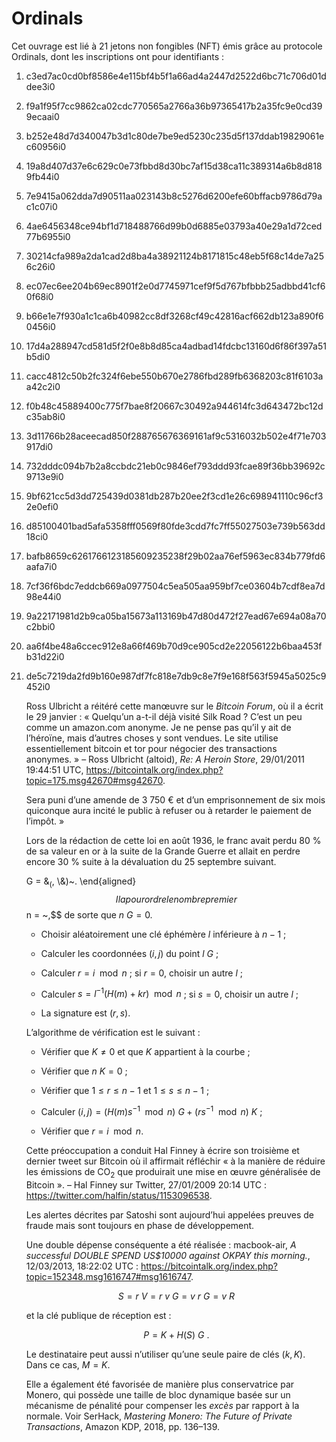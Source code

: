 # Ordinals

Cet ouvrage est lié à 21 jetons non fongibles (NFT) émis grâce au protocole Ordinals, dont les inscriptions ont pour identifiants :

1)  c3ed7ac0cd0bf8586e4e115bf4b5f1a66ad4a2447d2522d6bc71c706d01ddee3i0

2)  f9a1f95f7cc9862ca02cdc770565a2766a36b97365417b2a35fc9e0cd399ecaai0

3)  b252e48d7d340047b3d1c80de7be9ed5230c235d5f137ddab19829061ec60956i0

4)  19a8d407d37e6c629c0e73fbbd8d30bc7af15d38ca11c389314a6b8d8189fb44i0

5)  7e9415a062dda7d90511aa023143b8c5276d6200efe60bffacb9786d79ac1c07i0

6)  4ae6456348ce94bf1d718488766d99b0d6885e03793a40e29a1d72ced77b6955i0

7)  30214cfa989a2da1cad2d8ba4a38921124b8171815c48eb5f68c14de7a256c26i0

8)  ec07ec6ee204b69ec8901f2e0d7745971cef9f5d767bfbbb25adbbd41cf60f68i0

9)  b66e1e7f930a1c1ca6b40982cc8df3268cf49c42816acf662db123a890f60456i0

10) 17d4a288947cd581d5f2f0e8b8d85ca4adbad14fdcbc13160d6f86f397a51b5di0

11) cacc4812c50b2fc324f6ebe550b670e2786fbd289fb6368203c81f6103aa42c2i0

12) f0b48c45889400c775f7bae8f20667c30492a944614fc3d643472bc12dc35ab8i0

13) 3d11766b28aceecad850f288765676369161af9c5316032b502e4f71e703917di0

14) 732dddc094b7b2a8ccbdc21eb0c9846ef793ddd93fcae89f36bb39692c9713e9i0

15) 9bf621cc5d3dd725439d0381db287b20ee2f3cd1e26c698941110c96cf32e0efi0

16) d85100401bad5afa5358fff0569f80fde3cdd7fc7ff55027503e739b563dd18ci0

17) bafb8659c6261766123185609235238f29b02aa76ef5963ec834b779fd6aafa7i0

18) 7cf36f6bdc7eddcb669a0977504c5ea505aa959bf7ce03604b7cdf8ea7d98e44i0

19) 9a22171981d2b9ca05ba15673a113169b47d80d472f27ead67e694a08a70c2bbi0

20) aa6f4be48a6ccec912e8a66f469b70d9ce905cd2e22056122b6baa453fb31d22i0

21) de5c7219da2fd9b160e987df7fc818e7db9c8e7f9e168f563f5945a5025c9452i0































































































































    Ross Ulbricht a réitéré cette manœuvre sur le *Bitcoin Forum*, où il a écrit le 29 janvier : « Quelqu'un a-t-il déjà visité Silk Road ? C'est un peu comme un amazon.com anonyme. Je ne pense pas qu'il y ait de l'héroïne, mais d'autres choses y sont vendues. Le site utilise essentiellement bitcoin et tor pour négocier des transactions anonymes. » -- Ross Ulbricht (altoid), *Re: A Heroin Store*, 29/01/2011 19:44:51 UTC, <https://bitcointalk.org/index.php?topic=175.msg42670#msg42670>.











































































































































































































































    Sera puni d'une amende de 3 750 € et d'un emprisonnement de six mois quiconque aura incité le public à refuser ou à retarder le paiement de l'impôt. »













    Lors de la rédaction de cette loi en août 1936, le franc avait perdu 80 % de sa valeur en or à la suite de la Grande Guerre et allait en perdre encore 30 % suite à la dévaluation du 25 septembre suivant.






































































































































































































































































     G = &~(~\mathtt{0x79be667ef9dcbbac55a06295ce870b07029bfcdb2dce28d959f2815b16f81798}, \\&~\mathtt{0x483ada7726a3c4655da4fbfc0e1108a8fd17b448a68554199c47d08ffb10d4b8}~)~. 
    \end{aligned}$$ Il a pour ordre le nombre premier $$n = \mathtt{0xfffffffffffffffffffffffffffffffebaaedce6af48a03bbfd25e8cd0364141}~,$$ de sorte que $n~G = 0$.





    -   Choisir aléatoirement une clé éphémère $l$ inférieure à $n-1$ ;

    -   Calculer les coordonnées $(i,j)$ du point $l~G$ ;

    -   Calculer $r = i \mod n$ ; si $r = 0$, choisir un autre $l$ ;

    -   Calculer $s = l^{-1} ( H(m) + k r ) \mod n$ ; si $s = 0$, choisir un autre $l$ ;

    -   La signature est $( r, s )$.

    L'algorithme de vérification est le suivant :

    -   Vérifier que $K \ne 0$ et que $K$ appartient à la courbe ;

    -   Vérifier que $n~K = 0$ ;

    -   Vérifier que $1 \leq r \leq n - 1$ et $1 \leq s \leq n - 1$ ;

    -   Calculer $(i, j) = ( H(m) s^{-1} \mod n )~G + ( r s^{-1} \mod n  )~K$ ;

    -   Vérifier que $r = i \mod n$.































































































































































































































    Cette préoccupation a conduit Hal Finney à écrire son troisième et dernier tweet sur Bitcoin où il affirmait réfléchir « à la manière de réduire les émissions de CO~2~ que produirait une mise en œuvre généralisée de Bitcoin ». -- Hal Finney sur Twitter, 27/01/2009 20:14 UTC : <https://twitter.com/halfin/status/1153096538>.





















    Les alertes décrites par Satoshi sont aujourd'hui appelées preuves de fraude mais sont toujours en phase de développement.















    Une double dépense conséquente a été réalisée : macbook-air, *A successful DOUBLE SPEND US\$10000 against OKPAY this morning.*, 12/03/2013, 18:22:02 UTC : <https://bitcointalk.org/index.php?topic=152348.msg1616747#msg1616747>.























































































































    $$S = r~V = r~v~G = v~r~G = v~R$$

    et la clé publique de réception est :

    $$P = K + H(S)~G~.$$

    Le destinataire peut aussi n'utiliser qu'une seule paire de clés $(k, K)$. Dans ce cas, $M = K$.

















































































    Elle a également été favorisée de manière plus conservatrice par Monero, qui possède une taille de bloc dynamique basée sur un mécanisme de pénalité pour compenser les *excès* par rapport à la normale. Voir SerHack, *Mastering Monero: The Future of Private Transactions*, Amazon KDP, 2018, pp. 136--139.